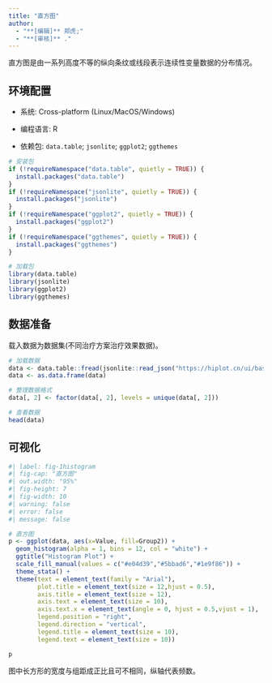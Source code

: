 ```yaml
---
title: "直方图"
author:
  - "**[编辑]** 郑虎;"
  - "**[审核]** ."
---
```


直方图是由一系列高度不等的纵向条纹或线段表示连续性变量数据的分布情况。

## 环境配置

-   系统: Cross-platform (Linux/MacOS/Windows)

-   编程语言: R

-   依赖包: `data.table`; `jsonlite`; `ggplot2`; `ggthemes`

```r
# 安装包
if (!requireNamespace("data.table", quietly = TRUE)) {
  install.packages("data.table")
}
if (!requireNamespace("jsonlite", quietly = TRUE)) {
  install.packages("jsonlite")
}
if (!requireNamespace("ggplot2", quietly = TRUE)) {
  install.packages("ggplot2")
}
if (!requireNamespace("ggthemes", quietly = TRUE)) {
  install.packages("ggthemes")
}

# 加载包
library(data.table)
library(jsonlite)
library(ggplot2)
library(ggthemes)
```

## 数据准备

载入数据为数据集(不同治疗方案治疗效果数据)。

```r
# 加载数据
data <- data.table::fread(jsonlite::read_json("https://hiplot.cn/ui/basic/histogram/data.json")$exampleData$textarea[[1]])
data <- as.data.frame(data)

# 整理数据格式
data[, 2] <- factor(data[, 2], levels = unique(data[, 2]))

# 查看数据
head(data)
```

## 可视化

```r
#| label: fig-1histogram
#| fig-cap: "直方图"
#| out.width: "95%"
#| fig-height: 7
#| fig-width: 10
#| warning: false
#| error: false
#| message: false

# 直方图
p <- ggplot(data, aes(x=Value, fill=Group2)) +
  geom_histogram(alpha = 1, bins = 12, col = "white") +
  ggtitle("Histogram Plot") +
  scale_fill_manual(values = c("#e04d39","#5bbad6","#1e9f86")) +
  theme_stata() +
  theme(text = element_text(family = "Arial"),
        plot.title = element_text(size = 12,hjust = 0.5),
        axis.title = element_text(size = 12),
        axis.text = element_text(size = 10),
        axis.text.x = element_text(angle = 0, hjust = 0.5,vjust = 1),
        legend.position = "right",
        legend.direction = "vertical",
        legend.title = element_text(size = 10),
        legend.text = element_text(size = 10))

p
```

图中长方形的宽度与组距成正比且可不相同，纵轴代表频数。

